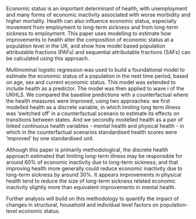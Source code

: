 Economic status is an important determinant of health, with unemployment and many forms of economic inactivity associated with worse morbidity and higher mortality. Health can also influence economic status, especially movement from employment to long-term sickness and from long-term sickness to employment. This paper uses modelling to estimate how improvements to health alter the composition of economic status at a population level in the UK, and show how model based population attributable fractions (PAFs) and sequential attributable fractions (SAFs) can be calculated using this approach.

Multinominal logistic regression was used to build a foundational model to estimate the economic status of a population in the next time period, based on age, sex and current economic status. This model was extended to include health as a predictor. The model was then applied to wave i of the UKHLS. We compared the baseline predictions with a counterfactual where the health measures were improved, using two approaches: we first modelled health as a discrete variable, in which limiting long term illness was 'switched off' in a counterfactual scenario to estimate its effects on transitions between states. And we secondly modelled health as a pair of linked continuous health variables - mental health and physical health - in which in the counterfactual scenarios standardised health scores were 'improved' by one standardised unit. 

Although this paper is primarily methodological, the discrete health approach estimated that limiting long-term illness may be responsible for around 60% of economic inactivity due to long-term sickness; and that improving health more generally could reduce economic inactivity due to long-term sickness by around 30%. It appears improvements in physical health tend to reduce the size of long-term sickness related economic inactivity slightly more than equivalent improvements in mental health. 

Further analysis will build on this methodology to quantify the impact of changes in structural, household and individual level factors on population-level economic status.